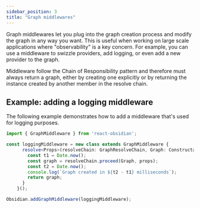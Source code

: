 ```yaml
---
sidebar_position: 3
title: "Graph middlewares"
---
```


Graph middlewares let you plug into the graph creation process and modify the graph in any way you want. This is useful when working on large scale applications where "observability" is a key concern. For example, you can use a middleware to swizzle providers, add logging, or even add a new provider to the graph.

Middleware follow the Chain of Responsibility pattern and therefore must always return a graph, either by creating one explicitly or by returning the instance created by another member in the resolve chain.

## Example: adding a logging middleware
The following example demonstrates how to add a middleware that's used for logging purposes.

```ts
import { GraphMiddleware } from 'react-obsidian';

const loggingMiddleware = new class extends GraphMiddleware {
      resolve<Props>(resolveChain: GraphResolveChain, Graph: Constructable<T>, props?: Props) {
        const t1 = Date.now();
        const graph = resolveChain.proceed(Graph, props);
        const t2 = Date.now();
        console.log(`Graph created in ${t2 - t1} milliseconds`);
        return graph;
      }
    }();

Obsidian.addGraphMiddleware(loggingMiddleware);
```